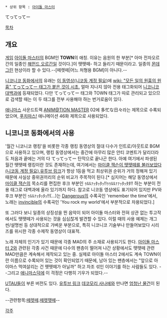  * 상위 항목 : [[아이돌 마스터]]

{{{#!html
<iframe width="560" height="315" src="http://www.youtube.com/embed/CrRktFXNkr0" frameborder="0" allowfullscreen></iframe>
}}}

てってってー

[[목차]]

== 개요 ==
[[게임]] [[아이돌 마스터]]의 BGM인 '''TOWN'''의 애칭. 이유는 음원의 한 부분[* 아마 전자오르간의 일종인 [[해먼드 오르간]]일 것이다.]이 뗏뗏떼- 하고 들리기 때문이라고. 일종의 [[몬데그린]] 현상이라 할 수 있다.--[떼렛떼|어느 처형용 BGM]이 아니다.--

[[니코니코 동화]]에서의 유래는 [http://www.nicovideo.jp/watch/sm37559 이 동영상(니코동 계정 필요)]에 [[wiki: "모든 일의 원흉의 원흉" てってってー 태그가 붙은 것이 시초.]] 얼마 지나지 않아 전용 태그화되어 [[니코니코 대백과]]에 등재되었다. 다만 てってってー 태그와 TOWN 태그가 따로 관리되고 있으므로 검색할 때는 이 두 태그를 전부 사용해야 하는 번거로움이 있다.

[[애니마스]] 사운드트랙 [[ANIM@TION MASTER]] 02에 多忙な日々라는 제목으로 수록되었으며, [[푸치마스!]] 애니메이션 46화 제목으로 사용되었다.


== 니코니코 동화에서의 사용 ==
'월간 니코니코 랭킹'을 비롯한 각종 랭킹 동영상의 절대 다수가 인트로/아웃트로 BGM으로 사용하고 있으며, 랭킹 동영상에서는 중간에 아무리 많은 안티 코멘트가 달리더라도 처음과 끝에는 거의 다 てってってー 탄막으로 끝나곤 한다. 아예 여기에서 파생된 월간 뗏뗏떼 랭킹이란 것도 존재하는데, 여기에서는 [http://www.nicovideo.jp/watch/sm4449851 마이클 잭슨이 뗏뗏떼를 불러보았다(니코동 계정 필요)],[http://www.youtube.com/watch?v=Xlp87tVwCDY 유투브 링크]가 항상 1등을 먹고 최상위권 순위가 거의 정해져 있기 때문에 사실상 중위권끼리의 순위 비교가 주목적이 된다.[* 심지어는 해당 동영상에서 [[마이클 잭슨]]의 목소리를 편집한 후크 부분인 ｩﾙﾙｧｯﾀｯﾀｯ!!ｩｩﾙﾙｧｧｯﾀｯﾀﾀ!! 하는 부분이 전용 태그로 대백과에 올라 있기까지 하다. 참고로 니코동 영상에도 표기되어 있지만 PV와 후크 부분인 ｩﾙﾙｧｯﾀｯﾀｯ!!(...)는 [[Dangerous]]의 수록곡인 'remember the time'에서, 노래는 [[invincible]]의 수록곡인 'You rock my world'에서 부분적으로 차용되었다.]

또 그러다 보니 일종의 상징성을 띈 음악이 되어 아이돌 마스터와 전혀 상관 없는 투고작에서도 뗏뗏떼가 사용되는 것을 심심찮게 발견할 수 있다. 이럴 때의 사용 예제는 개그씬/설명씬 등 상대적으로 가벼운 부분으로, 특히 니코니코 기술부나 만들어보았다 시리즈를 위시한 각종 수제작 동영상이 대표적.

노래 자체의 인기가 있기 때문에 각종 MAD의 주 소재로 사용되기도 한다. [[아이돌 마스터 2]]와 관련된 각종 사건 때문에 다수의 팬층이 떨어져 나간 상황에서도 뗏뗏떼 관련 MAD만큼은 계속해서 제작되고 있는 중. 실제로 아이돌 마스터 2에서도 계속 TOWN이란 이름으로 수록되어 있는 것이 확인되었기 때문에, 남아 있는 팬층에서는 "앞으로 아이마스 먹여살리는 건 뗏뗏떼가 아닐까" 하고 자조 섞인 이야기를 하는 사람들도 있다. --그리고 [[애니마스]]덕에 이 걱정은 다행히 기우가 되었다.--

[[UTAU]]들이 부른 버전도 있다. [http://www.youtube.com/watch?v=f9acBxpIZ-w 유투브 링크]
[[데코모리 사나에]]와 만나면 [http://www.youtube.com/watch?v=nmPPCkF6-fk 엄청난 물건]이 된다.

--관련항목:[[떼렛떼]].[[이오리 준페이|떼렛뗏떼]]--

[[각주]]

